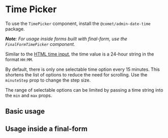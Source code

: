 
<Meta title="Docs/Components/Time Picker" />

# Time Picker

To use the `TimePicker` component, install the `@comet/admin-date-time` package.

_**Note**: For usage inside forms built with final-form, use the `FinalFormTimePicker` component._

Similar to the [HTML time input](https://developer.mozilla.org/en-US/docs/Web/HTML/Element/input/time), the time value is a 24-hour string in the format `HH:MM`.

By default, there is only one selectable time option every 15 minutes.
This shortens the list of options to reduce the need for scrolling.
Use the `minuteStep` prop to change the step size.

The range of selectable options can be limited by passing a time string into the `min` and `max` props.

## Basic usage

<Canvas>
    <Story id="stories-components-time-picker-time-picker--time-picker" />
</Canvas>

## Usage inside a final-form

<Canvas>
    <Story id="stories-components-time-picker-time-picker-final-form--time-picker-final-form" />
</Canvas>
